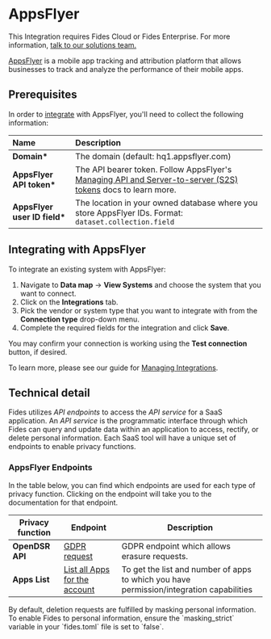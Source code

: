 
# AppsFlyer

<Callout emoji=""> This Integration requires Fides Cloud or Fides Enterprise. For more information, [talk to our solutions team.](https://ethyca.com/book-demo?utm_source=docs-site) </Callout>

[AppsFlyer](https://hq1.appsflyer.com) is a mobile app tracking and attribution platform that allows businesses to track and analyze the performance of their mobile apps.

## Prerequisites

In order to [integrate](../) with AppsFlyer, you'll need to collect the following information:

| Name                          | Description                                                                                                                                                                                       |
| :---------------------------- | :------------------------------------------------------------------------------------------------------------------------------------------------------------------------------------------------ |
| **Domain\***                  | The domain (default: hq1.appsflyer.com)                                                                                                                                                           |
| **AppsFlyer API token\***     | The API bearer token. Follow AppsFlyer's [Managing API and Server-to-server (S2S) tokens](https://support.appsflyer.com/hc/en-us/articles/360004562377#retrieving-api-tokens) docs to learn more. |
| **AppsFlyer user ID field\*** | The location in your owned database where you store AppsFlyer IDs. Format: `dataset.collection.field`                                                                                             |

## Integrating with AppsFlyer

To integrate an existing system with AppsFlyer:

1. Navigate to **Data map** → **View Systems** and choose the system that you want to connect.
2. Click on the **Integrations** tab.
3. Pick the vendor or system type that you want to integrate with from the **Connection type** drop-down menu.
4. Complete the required fields for the integration and click **Save**.

You may confirm your connection is working using the **Test connection** button, if desired.

To learn more, please see our guide for [Managing Integrations](/user-guides/integrations/manage-integrations).

## Technical detail

Fides utilizes _API endpoints_ to access the _API service_ for a SaaS application. An _API service_ is the programmatic interface through which Fides can query and update data within an application to access, rectify, or delete personal information. Each SaaS tool will have a unique set of endpoints to enable privacy functions.

### AppsFlyer Endpoints

In the table below, you can find which endpoints are used for each type of privacy function. Clicking on the endpoint will take you to the documentation for that endpoint.

| Privacy function | Endpoint                                                                                         | Description                                                                              |
| ---------------- | ------------------------------------------------------------------------------------------------ | ---------------------------------------------------------------------------------------- |
| **OpenDSR API**  | [GDPR request](https://support.appsflyer.com/hc/en-us/articles/11332840660625)                   | GDPR endpoint which allows erasure requests.                                             |
| **Apps List**    | [List all Apps for the account](https://dev.appsflyer.com/hc/reference/app-list-ad-nets-api-get) | To get the list and number of apps to which you have permission/integration capabilities |

<Callout type="info" emoji="">
By default, deletion requests are fulfilled by masking personal information. To enable Fides to personal information, ensure the `masking_strict` variable in your `fides.toml` file is set to `false`.
</Callout>
